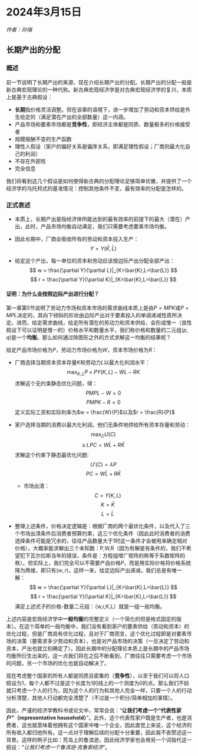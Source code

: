 # 2024年3月15日

*作者：孙瑞*

## 长期产出的分配

### 概述

前一节说明了长期产出的来源，现在介绍长期产出的分配。长期产出的分配一般是新古典宏观理论的一种代称。新古典宏观经济学是对古典宏观经济学的复兴，本质上是基于古典假设：

- **长期**指价格灵活调整。但在该章的语境下，进一步增加了劳动和资本供给是外生给定的（满足潜在产出的全部数量）这一内涵。
- 产品市场和要素市场都是**竞争性**，即经济主体都是同质、数量极多的价格接受者
- 规模报酬不变的生产函数
- 理性人假设（家户的偏好关系是偏序关系，即满足理性假设；厂商则最大化自己的利润）
- 不存在外部性
- 完全信息

我们将看到这几个假设是如何使得新古典的分配理论足够简单优雅，并提供了一个经济学的乌托邦式的基准情况：控制其他条件不变，最有效率的分配是怎样的。

### 正式表述

- 本质上，长期产出是指经济体所能达到的最有效率的前提下的最大（潜在）产出，此时，产品市场均衡自动满足，我们只需要考虑要素市场均衡。

- 因此长期中，厂商会吸收所有的劳动和资本投入生产：
  $$
  Y = Y(\bar{K},\bar{L})
  $$

- 给定这个产出，每一单位的资本和劳动应该按边际产出分配全部产出：
  $$
  w = \frac{\partial Y}{\partial L}|_{K=\bar{K},L=\bar{L}}
  $$
  $$
  r = \frac{\partial Y}{\partial K}|_{K=\bar{K},L=\bar{L}} 
  $$

::: {.callout-tip collapse="true"}
#### 证明：为什么会按照边际产出进行分配？
  
第一章第5节说明了劳动力市场和资本市场的需求曲线本质上是由$P= MPK$或$P = MPL$决定的，其向下倾斜的形状由边际产出对于要素投入的单调递减性质所决定。进而，给定需求曲线，给定所有潜在的劳动力和资本供给，会形成惟一（良性假设下可以证明是惟一的）价格水平和数量水平，我们称价格和数量的二元组$(p,q)$是一个**均衡**。那么如何通过除图形之外的方式求解这一均衡的结果呢？

给定产品市场价格为$P$，劳动力市场价格为$W$，资本市场价格为$R$：

- 厂商选择当期资本资本存量$K$和劳动力$L$以最大化利润水平：
  $$
    \max_{K,L} P \times PY(K,L) - W L - R K
  $$
    求解这个无约束静态优化问题，得：
  $$
        P MPL - W = 0
  $$
  $$
        P MPK - R = 0 
  $$
    定义实际工资和实际利率为$w = \frac{W}{P}$以及$r = \frac{R}{P}$

- 家户选择当期的消费以最大化利润，他们无条件地供给所有资本存量和劳动：
  $$
      \max_{C} U(C) 
  $$
  $$
      \text{s.t.} P C = W \bar{L} + R \bar{K}
  $$
    求解这个约束下静态最优化问题:
  $$
    U'(C) = \lambda P 
  $$
  $$
    P C = W \bar{L} + R \bar{K}
  $$

  - 市场出清：
  $$
    C = Y(K,L)
  $$
  $$
    K = \bar{K} 
  $$
  $$
    L = \bar{L}
  $$

- 整理上述条件，价格决定逻辑是：根据厂商的两个最优化条件，以及代入了三个市场出清条件后消费者预算约束，这三个优化条件（因此此时消费者的消费选择条件可能是冗余的，往往产品数量大于1时这一条件才会被用来确定相对价格），大概率能求解出三个未知数：P,W,R（因为有解是有条件的，我们不希望犯下瓦尔拉斯当年的错误，条件是：方程组增广矩阵的秩等于系数矩阵的秩）。但实际上，我们完全可以不需要产品价格$P$，而是用实际价格将价格系统降为两维，即只有$(w,r)$，这样一来，给定边际产出递减，我们总是有唯一解：
  $$
        w = \frac{\partial Y}{\partial L}|_{K=\bar{K},L=\bar{L}} 
  $$
  $$
        r = \frac{\partial Y}{\partial K}|_{K=\bar{K},L=\bar{L}} 
  $$
  满足上述式子的价格-数量二元组：（w,r,K,L）就是一组一般均衡。
:::

上述内容是宏观经济学中**一般均衡**的完整定义（一个简化的但是格式固定的版本）。在这个简单的一般均衡中，我们没有看到家户的要素供给（劳动和资本）的优化过程，但是厂商具有优化过程，且对于厂商而言，这个优化过程即是对要素市场的决策（要需求多少劳动和资本），也是对产品市场的决策（一旦决定了劳动和资本，产出也就立刻确定了）。因此长期中的分配理论本质上是长期中的产品市场均衡所衍生出来的，这一点我们将在之后不断看到，厂商往往只需要考虑一个市场的问题，另一个市场的优化也就自动解决了。

现在考虑整个国家的所有人都是同质且密集的（**竞争性**），以至于我们可以将人口假设为1，每个人都不过是这个长度为1的线上的一个测度为0的点。那么我们不妨就只考虑一个人的行为，因为这个人的行为和其他人完全一样，只要一个人的行动分析清楚，其他人行动都完全清楚了（不过是一个积分/简单相加的事情）。

::: {.callout-note collapse="true"}
因此，严谨的经济学教科书或论文中，常常会说：“**让我们考虑一个“代表性家户”（representative household）**”。此外，这个代表性家户既是生产者，也是消费者，这也就意味着他拥有这个国家中唯一个企业，因此直觉上来说，这个经济的所有收入都归他所有。这一点对于理解后续的分配十分重要，因此我不吝赘述这一背景。这样的例子比如：荒岛上的鲁滨逊，因此经济学家也会用另一个词指代这一假设：“*让我们考虑一个鲁滨逊·克鲁索经济*”。
:::



